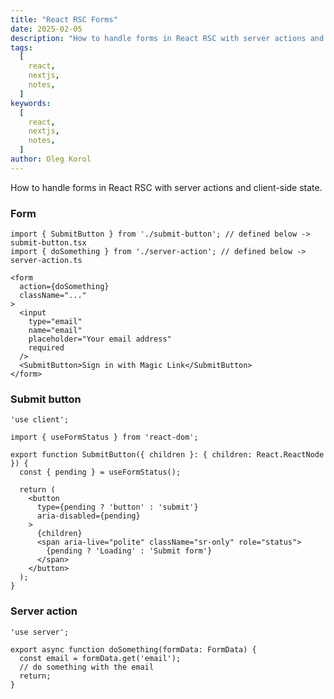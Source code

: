```yaml
---
title: "React RSC Forms"
date: 2025-02-05
description: "How to handle forms in React RSC with server actions and client-side state."
tags:
  [
    react,
    nextjs,
    notes,
  ]
keywords:
  [
    react,
    nextjs,
    notes,
  ]
author: Oleg Korol
---
```


How to handle forms in React RSC with server actions and client-side state.

### Form

```tsx filename="form.tsx"
import { SubmitButton } from './submit-button'; // defined below -> submit-button.tsx
import { doSomething } from './server-action'; // defined below -> server-action.ts

<form
  action={doSomething}
  className="..."
>
  <input
    type="email"
    name="email"
    placeholder="Your email address"
    required
  />
  <SubmitButton>Sign in with Magic Link</SubmitButton>
</form>
```

### Submit button

```tsx filename="submit-button.tsx"
'use client';

import { useFormStatus } from 'react-dom';

export function SubmitButton({ children }: { children: React.ReactNode }) {
  const { pending } = useFormStatus();

  return (
    <button
      type={pending ? 'button' : 'submit'}
      aria-disabled={pending}
    >
      {children}
      <span aria-live="polite" className="sr-only" role="status">
        {pending ? 'Loading' : 'Submit form'}
      </span>
    </button>
  );
}
```

### Server action

```tsx filename="server-action.ts"
'use server';

export async function doSomething(formData: FormData) {
  const email = formData.get('email');
  // do something with the email
  return;
}
```

